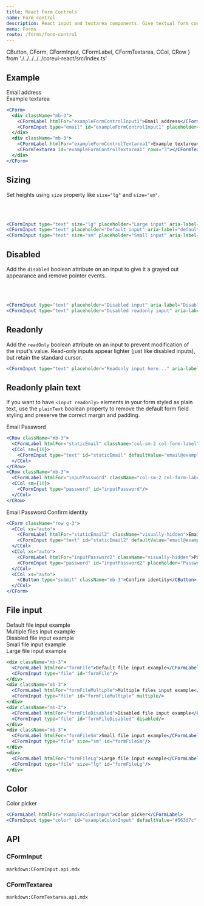 ```yaml
---
title: React Form Controls
name: Form control
description: React input and textarea components. Give textual form controls like `<input>`s and `<textarea>`s an upgrade with custom styles, sizing, focus states, and more.
menu: Forms
route: /forms/form-control
---
```


  CButton,
  CForm,
  CFormInput,
  CFormLabel,
  CFormTextarea,
  CCol,
  CRow
} from './../../../../coreui-react/src/index.ts'

## Example

<Example>
  <CForm>
    <div className="mb-3">
      <CFormLabel htmlFor="exampleFormControlInput1">Email address</CFormLabel>
      <CFormInput type="email" id="exampleFormControlInput1" placeholder="name@example.com"/>
    </div>
    <div className="mb-3">
      <CFormLabel htmlFor="exampleFormControlTextarea1">Example textarea</CFormLabel>
      <CFormTextarea id="exampleFormControlTextarea1" rows="3"></CFormTextarea>
    </div>
  </CForm>
</Example>

```jsx
<CForm>
  <div className="mb-3">
    <CFormLabel htmlFor="exampleFormControlInput1">Email address</CFormLabel>
    <CFormInput type="email" id="exampleFormControlInput1" placeholder="name@example.com"/>
  </div>
  <div className="mb-3">
    <CFormLabel htmlFor="exampleFormControlTextarea1">Example textarea</CFormLabel>
    <CFormTextarea id="exampleFormControlTextarea1" rows="3"></CFormTextarea>
  </div>
</CForm>
```

## Sizing

Set heights using `size` property like `size="lg"` and `size="sm"`.

<Example>
  <CFormInput type="text" size="lg" placeholder="Large input" aria-label="lg input example"/>
  <br/>
  <CFormInput type="text" placeholder="Default input" aria-label="default input example"/>
  <br/>
  <CFormInput type="text" size="sm" placeholder="Small input" aria-label="sm input example"/>
</Example>

```jsx
<CFormInput type="text" size="lg" placeholder="Large input" aria-label="lg input example"/>
<CFormInput type="text" placeholder="Default input" aria-label="default input example"/>
<CFormInput type="text" size="sm" placeholder="Small input" aria-label="sm input example"/>
```

## Disabled

Add the `disabled` boolean attribute on an input to give it a grayed out appearance and remove pointer events.

<Example>
  <CFormInput type="text" placeholder="Disabled input" aria-label="Disabled input example" disabled/>
  <br/>
  <CFormInput type="text" placeholder="Disabled readonly input" aria-label="Disabled input example" disabled readOnly/>
  <br/>
</Example>

```jsx
<CFormInput type="text" placeholder="Disabled input" aria-label="Disabled input example" disabled/>
<CFormInput type="text" placeholder="Disabled readonly input" aria-label="Disabled input example" disabled readOnly/>
```

## Readonly

Add the `readOnly` boolean attribute on an input to prevent modification of the input's value. Read-only inputs appear lighter (just like disabled inputs), but retain the standard cursor.

<Example>
  <CFormInput type="text" placeholder="Readonly input here..." aria-label="readonly input example" readOnly/>
</Example>

```jsx
<CFormInput type="text" placeholder="Readonly input here..." aria-label="readonly input example" readOnly/>
```

## Readonly plain text

If you want to have `<input readonly>` elements in your form styled as plain text, use the `plainText` boolean property to remove the default form field styling and preserve the correct margin and padding.

<Example>
  <CRow className="mb-3">
    <CFormLabel htmlFor="staticEmail" className="col-sm-2 col-form-label">Email</CFormLabel>
    <CCol sm={10}>
      <CFormInput type="text" id="staticEmail" defaultValue="email@example.com" readOnly plainText/>
    </CCol>
  </CRow>
  <CRow className="mb-3">
    <CFormLabel htmlFor="inputPassword" className="col-sm-2 col-form-label">Password</CFormLabel>
    <CCol sm={10}>
      <CFormInput type="password" id="inputPassword"/>
    </CCol>
  </CRow>
</Example>

```jsx
<CRow className="mb-3">
  <CFormLabel htmlFor="staticEmail" className="col-sm-2 col-form-label">Email</CFormLabel>
  <CCol sm={10}>
    <CFormInput type="text" id="staticEmail" defaultValue="email@example.com" readOnly plainText/>
  </CCol>
</CRow>
<CRow className="mb-3">
  <CFormLabel htmlFor="inputPassword" className="col-sm-2 col-form-label">Password</CFormLabel>
  <CCol sm={10}>
    <CFormInput type="password" id="inputPassword"/>
  </CCol>
</CRow>
```

<Example>
  <CForm className="row g-3">
    <CCol xs="auto">
      <CFormLabel htmlFor="staticEmail2" className="visually-hidden">Email</CFormLabel>
      <CFormInput type="text" id="staticEmail2" defaultValue="email@example.com" readOnly plainText/>
    </CCol>
    <CCol xs="auto">
      <CFormLabel htmlFor="inputPassword2" className="visually-hidden">Password</CFormLabel>
      <CFormInput type="password" id="inputPassword2" placeholder="Password"/>
    </CCol>
    <CCol xs="auto">
      <CButton type="submit" className="mb-3">Confirm identity</CButton>
    </CCol>
  </CForm>
</Example>

```jsx
<CForm className="row g-3">
  <CCol xs="auto">
    <CFormLabel htmlFor="staticEmail2" className="visually-hidden">Email</CFormLabel>
    <CFormInput type="text" id="staticEmail2" defaultValue="email@example.com" readOnly plainText/>
  </CCol>
  <CCol xs="auto">
    <CFormLabel htmlFor="inputPassword2" className="visually-hidden">Password</CFormLabel>
    <CFormInput type="password" id="inputPassword2" placeholder="Password"/>
  </CCol>
  <CCol xs="auto">
    <CButton type="submit" className="mb-3">Confirm identity</CButton>
  </CCol>
</CForm>
```

## File input

<Example>
  <div className="mb-3">
    <CFormLabel htmlFor="formFile">Default file input example</CFormLabel>
    <CFormInput type="file" id="formFile"/>
  </div>
  <div className="mb-3">
    <CFormLabel htmlFor="formFileMultiple">Multiple files input example</CFormLabel>
    <CFormInput type="file" id="formFileMultiple" multiple/>
  </div>
  <div className="mb-3">
    <CFormLabel htmlFor="formFileDisabled">Disabled file input example</CFormLabel>
    <CFormInput type="file" id="formFileDisabled" disabled/>
  </div>
  <div className="mb-3">
    <CFormLabel htmlFor="formFileSm">Small file input example</CFormLabel>
    <CFormInput type="file" size="sm" id="formFileSm"/>
  </div>
  <div>
    <CFormLabel htmlFor="formFileLg">Large file input example</CFormLabel>
    <CFormInput type="file" size="lg" id="formFileLg"/>
  </div>
</Example>

```jsx
<div className="mb-3">
  <CFormLabel htmlFor="formFile">Default file input example</CFormLabel>
  <CFormInput type="file" id="formFile"/>
</div>
<div className="mb-3">
  <CFormLabel htmlFor="formFileMultiple">Multiple files input example</CFormLabel>
  <CFormInput type="file" id="formFileMultiple" multiple/>
</div>
<div className="mb-3">
  <CFormLabel htmlFor="formFileDisabled">Disabled file input example</CFormLabel>
  <CFormInput type="file" id="formFileDisabled" disabled/>
</div>
<div className="mb-3">
  <CFormLabel htmlFor="formFileSm">Small file input example</CFormLabel>
  <CFormInput type="file" size="sm" id="formFileSm"/>
</div>
<div>
  <CFormLabel htmlFor="formFileLg">Large file input example</CFormLabel>
  <CFormInput type="file" size="lg" id="formFileLg"/>
</div>
```

## Color

<Example>
  <CFormLabel htmlFor="exampleColorInput">Color picker</CFormLabel>
  <CFormInput type="color" id="exampleColorInput" defaultValue="#563d7c" title="Choose your color" />
</Example>

```jsx
<CFormLabel htmlFor="exampleColorInput">Color picker</CFormLabel>
<CFormInput type="color" id="exampleColorInput" defaultValue="#563d7c" title="Choose your color" />
```

## API

### CFormInput

`markdown:CFormInput.api.mdx`

### CFormTextarea

`markdown:CFormTextarea.api.mdx`
